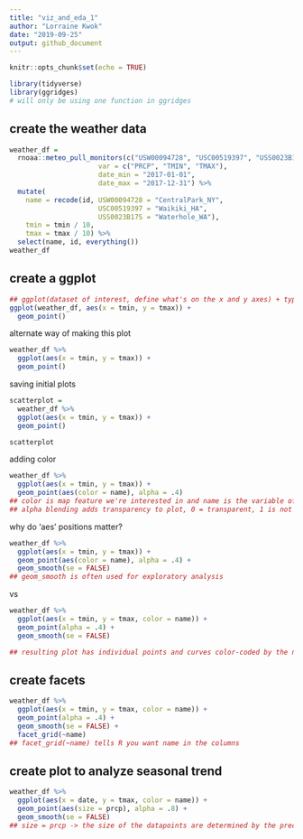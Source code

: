 ```yaml
---
title: "viz_and_eda_1"
author: "Lorraine Kwok"
date: "2019-09-25"
output: github_document
---
```


```r
knitr::opts_chunk$set(echo = TRUE)

library(tidyverse)
library(ggridges)
# will only be using one function in ggridges
```

## create the weather data 

```r
weather_df = 
  rnoaa::meteo_pull_monitors(c("USW00094728", "USC00519397", "USS0023B17S"),
                      var = c("PRCP", "TMIN", "TMAX"), 
                      date_min = "2017-01-01",
                      date_max = "2017-12-31") %>%
  mutate(
    name = recode(id, USW00094728 = "CentralPark_NY", 
                      USC00519397 = "Waikiki_HA",
                      USS0023B17S = "Waterhole_WA"),
    tmin = tmin / 10,
    tmax = tmax / 10) %>%
  select(name, id, everything())
weather_df
```

## create a ggplot

```r
## ggplot(dataset of interest, define what's on the x and y axes) + type of plot
ggplot(weather_df, aes(x = tmin, y = tmax)) + 
  geom_point()
```

alternate way of making this plot

```r
weather_df %>%
  ggplot(aes(x = tmin, y = tmax)) +
  geom_point()
```

saving initial plots

```r
scatterplot =
  weather_df %>%
  ggplot(aes(x = tmin, y = tmax)) +
  geom_point()

scatterplot
```

adding color

```r
weather_df %>%
  ggplot(aes(x = tmin, y = tmax)) +
  geom_point(aes(color = name), alpha = .4)
## color is map feature we're interested in and name is the variable of interest
## alpha blending adds transparency to plot, 0 = transparent, 1 is not at all 
```

why do 'aes' positions matter?

```r
weather_df %>%
  ggplot(aes(x = tmin, y = tmax)) +
  geom_point(aes(color = name), alpha = .4) +
  geom_smooth(se = FALSE)
## geom_smooth is often used for exploratory analysis
```

vs

```r
weather_df %>%
  ggplot(aes(x = tmin, y = tmax, color = name)) +
  geom_point(alpha = .4) +
  geom_smooth(se = FALSE)

## resulting plot has individual points and curves color-coded by the name 
```

## create facets
```r
weather_df %>%
  ggplot(aes(x = tmin, y = tmax, color = name)) +
  geom_point(alpha = .4) +
  geom_smooth(se = FALSE) +
  facet_grid(~name)
## facet_grid(~name) tells R you want name in the columns
```

## create plot to analyze seasonal trend
```r
weather_df %>%
  ggplot(aes(x = date, y = tmax, color = name)) +
  geom_point(aes(size = prcp), alpha = .8) +
  geom_smooth(se = FALSE) 
## size = prcp -> the size of the datapoints are determined by the precipitation data
```


